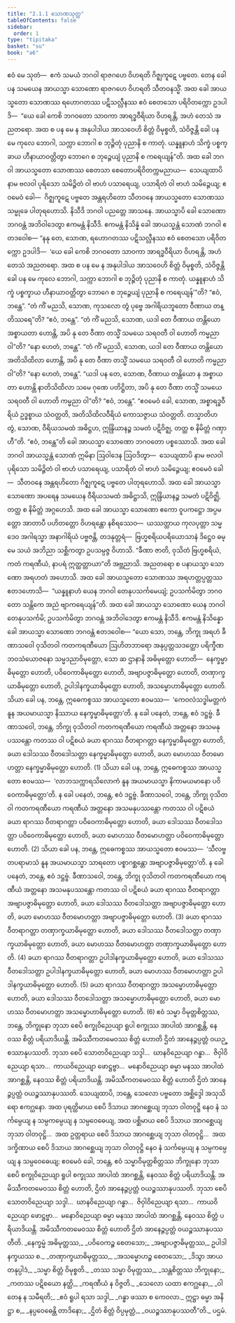```yaml
---
title: "2.1.1 သောဏသုတ္တ"
tableOfContents: false
sidebar:
  order: 1
type: "tipitaka"
basket: "su"
book: "a6"
---
```



<DynamicBreadcrumb />

<Division number="55" book="a6">

<Paragraph number="439" book="a6">
ဧဝံ မေ သုတံ—  ဧကံ သမယံ ဘဂဝါ ရာဇဂဟေ ဝိဟရတိ ဂိဇ္ဈကူဋေ ပဗ္ဗတေ. တေန ခေါ ပန သမယေန အာယသ္မာ သောဏော ရာဇဂဟေ ဝိဟရတိ သီတဝနသ္မိံ. အထ ခေါ အာယသ္မတော သောဏဿ ရဟောဂတဿ ပဋိသလ္လီနဿ ဧဝံ စေတသော ပရိဝိတက္ကော ဥဒပါဒိ—  “ယေ ခေါ ကေစိ ဘဂဝတော သာဝကာ အာရဒ္ဓဝီရိယာ ဝိဟရန္တိ, အဟံ တေသံ အညတရော. အထ စ ပန မေ န အနုပါဒါယ အာသဝေဟိ စိတ္တံ ဝိမုစ္စတိ, သံဝိဇ္ဇန္တိ ခေါ ပန မေ ကုလေ ဘောဂါ, သက္ကာ ဘောဂါ စ ဘုဉ္ဇိတုံ ပုညာနိ စ ကာတုံ. ယန္နူနာဟံ သိက္ခံ ပစ္စက္ခာယ ဟီနာယာဝတ္တိတွာ ဘောဂေ စ ဘုဉ္ဇေယျံ ပုညာနိ စ ကရေယျန်”တိ.
</Paragraph>

<Paragraph number="440" book="a6">
အထ ခေါ ဘဂဝါ အာယသ္မတော သောဏဿ စေတသာ စေတောပရိဝိတက္ကမညာယ—  သေယျထာပိ နာမ ဗလဝါ ပုရိသော သမိဉ္ဇိတံ ဝါ ဗာဟံ ပသာရေယျ, ပသာရိတံ ဝါ ဗာဟံ သမိဉ္ဇေယျ; ဧဝမေဝံ ခေါ—  ဂိဇ္ဈကူဋေ ပဗ္ဗတေ အန္တရဟိတော သီတဝနေ အာယသ္မတော သောဏဿ သမ္မုခေ ပါတုရဟောသိ. နိသီဒိ ဘဂဝါ ပညတ္တေ အာသနေ. အာယသ္မာပိ ခေါ သောဏော ဘဂဝန္တံ အဘိဝါဒေတွာ ဧကမန္တံ နိသီဒိ. ဧကမန္တံ နိသိန္နံ ခေါ အာယသ္မန္တံ သောဏံ ဘဂဝါ ဧတဒဝေါစ—
</Paragraph>

<Paragraph number="441" book="a6">
“နနု တေ, သောဏ, ရဟောဂတဿ ပဋိသလ္လီနဿ ဧဝံ စေတသော ပရိဝိတက္ကော ဥဒပါဒိ—  ‘ယေ ခေါ ကေစိ ဘဂဝတော သာဝကာ အာရဒ္ဓဝီရိယာ ဝိဟရန္တိ, အဟံ တေသံ အညတရော. အထ စ ပန မေ န အနုပါဒါယ အာသဝေဟိ စိတ္တံ ဝိမုစ္စတိ, သံဝိဇ္ဇန္တိ ခေါ ပန မေ ကုလေ ဘောဂါ, သက္ကာ ဘောဂါ စ ဘုဉ္ဇိတုံ ပုညာနိ စ ကာတုံ. ယန္နူနာဟံ သိက္ခံ ပစ္စက္ခာယ ဟီနာယာဝတ္တိတွာ ဘောဂေ စ ဘုဉ္ဇေယျံ ပုညာနိ စ ကရေယျန်’”တိ? “ဧဝံ, ဘန္တေ”.
</Paragraph>

<Paragraph number="442" book="a6">
“တံ ကိံ မညသိ, သောဏ, ကုသလော တွံ ပုဗ္ဗေ အဂါရိယဘူတော ဝီဏာယ တန္တိဿရေ”တိ? “ဧဝံ, ဘန္တေ”. “တံ ကိံ မညသိ, သောဏ, ယဒါ တေ ဝီဏာယ တန္တိယော အစ္စာယတာ ဟောန္တိ, အပိ နု တေ ဝီဏာ တသ္မိံ သမယေ သရဝတီ ဝါ ဟောတိ ကမ္မညာ ဝါ”တိ? “နော ဟေတံ, ဘန္တေ”.
</Paragraph>

<Paragraph number="443" book="a6">
“တံ ကိံ မညသိ, သောဏ, ယဒါ တေ ဝီဏာယ တန္တိယော အတိသိထိလာ ဟောန္တိ, အပိ နု တေ ဝီဏာ တသ္မိံ သမယေ သရဝတီ ဝါ ဟောတိ ကမ္မညာ ဝါ”တိ? “နော ဟေတံ, ဘန္တေ”.
</Paragraph>

<Paragraph number="444" book="a6">
“ယဒါ ပန တေ, သောဏ, ဝီဏာယ တန္တိယော န အစ္စာယတာ ဟောန္တိ နာတိသိထိလာ သမေ ဂုဏေ ပတိဋ္ဌိတာ, အပိ နု တေ ဝီဏာ တသ္မိံ သမယေ သရဝတီ ဝါ ဟောတိ ကမ္မညာ ဝါ”တိ? “ဧဝံ, ဘန္တေ”.
</Paragraph>

<Paragraph number="445" book="a6">
“ဧဝမေဝံ ခေါ, သောဏ, အစ္စာရဒ္ဓဝီရိယံ ဥဒ္ဓစ္စာယ သံဝတ္တတိ, အတိသိထိလဝီရိယံ ကောသဇ္ဇာယ သံဝတ္တတိ. တသ္မာတိဟ တွံ, သောဏ, ဝီရိယသမထံ အဓိဋ္ဌဟ, ဣန္ဒြိယာနဉ္စ သမတံ ပဋိဝိဇ္ဈ, တတ္ထ စ နိမိတ္တံ ဂဏှာဟီ”တိ. “ဧဝံ, ဘန္တေ”တိ ခေါ အာယသ္မာ သောဏော ဘဂဝတော ပစ္စဿောသိ. အထ ခေါ ဘဂဝါ အာယသ္မန္တံ သောဏံ ဣမိနာ ဩဝါဒေန ဩဝဒိတွာ—  သေယျထာပိ နာမ ဗလဝါ ပုရိသော သမိဉ္ဇိတံ ဝါ ဗာဟံ ပသာရေယျ, ပသာရိတံ ဝါ ဗာဟံ သမိဉ္ဇေယျ; ဧဝမေဝံ ခေါ—  သီတဝနေ အန္တရဟိတော ဂိဇ္ဈကူဋေ ပဗ္ဗတေ ပါတုရဟောသိ.
</Paragraph>

<Paragraph number="446" book="a6">
အထ ခေါ အာယသ္မာ သောဏော အပရေန သမယေန ဝီရိယသမထံ အဓိဋ္ဌာသိ, ဣန္ဒြိယာနဉ္စ သမတံ ပဋိဝိဇ္ဈိ, တတ္ထ စ နိမိတ္တံ အဂ္ဂဟေသိ. အထ ခေါ အာယသ္မာ သောဏော ဧကော ဝူပကဋ္ဌော အပ္ပမတ္တော အာတာပီ ပဟိတတ္တော ဝိဟရန္တော နစိရဿေဝ—  ယဿတ္ထာယ ကုလပုတ္တာ သမ္မဒေဝ အဂါရသ္မာ အနာဂါရိယံ ပဗ္ဗဇန္တိ, တဒနုတ္တရံ—  ဗြဟ္မစရိယပရိယောသာနံ ဒိဋ္ဌေဝ ဓမ္မေ သယံ အဘိညာ သစ္ဆိကတွာ ဥပသမ္ပဇ္ဇ ဝိဟာသိ. “ခီဏာ ဇာတိ, ဝုသိတံ ဗြဟ္မစရိယံ, ကတံ ကရဏီယံ, နာပရံ ဣတ္ထတ္တာယာ”တိ အဗ္ဘညာသိ. အညတရော စ ပနာယသ္မာ သောဏော အရဟတံ အဟောသိ.
</Paragraph>

<Paragraph number="447" book="a6">
အထ ခေါ အာယသ္မတော သောဏဿ အရဟတ္တပ္ပတ္တဿ ဧတဒဟောသိ—  “ယန္နူနာဟံ ယေန ဘဂဝါ တေနုပသင်္ကမေယျံ; ဥပသင်္ကမိတွာ ဘဂဝတော သန္တိကေ အညံ ဗျာကရေယျန်”တိ. အထ ခေါ အာယသ္မာ သောဏော ယေန ဘဂဝါ တေနုပသင်္ကမိ; ဥပသင်္ကမိတွာ ဘဂဝန္တံ အဘိဝါဒေတွာ ဧကမန္တံ နိသီဒိ. ဧကမန္တံ နိသိန္နော ခေါ အာယသ္မာ သောဏော ဘဂဝန္တံ ဧတဒဝေါစ—
</Paragraph>

<Paragraph number="448" book="a6">
“ယော သော, ဘန္တေ, ဘိက္ခု အရဟံ ခီဏာသဝေါ ဝုသိတဝါ ကတကရဏီယော ဩဟိတဘာရော အနုပ္ပတ္တသဒတ္ထော ပရိက္ခီဏဘဝသံယောဇနော သမ္မဒညာဝိမုတ္တော, သော ဆ ဌာနာနိ အဓိမုတ္တော ဟောတိ—  နေက္ခမ္မာဓိမုတ္တော ဟောတိ, ပဝိဝေကာဓိမုတ္တော ဟောတိ, အဗျာပဇ္ဇာဓိမုတ္တော ဟောတိ, တဏှာက္ခယာဓိမုတ္တော ဟောတိ, ဥပါဒါနက္ခယာဓိမုတ္တော ဟောတိ, အသမ္မောဟာဓိမုတ္တော ဟောတိ.
</Paragraph>

<Paragraph number="449" book="a6">
သိယာ ခေါ ပန, ဘန္တေ, ဣဓေကစ္စဿ အာယသ္မတော ဧဝမဿ—  ‘ကေဝလံသဒ္ဓါမတ္တကံ နူန အယမာယသ္မာ နိဿာယ နေက္ခမ္မာဓိမုတ္တော’တိ. န ခေါ ပနေတံ, ဘန္တေ, ဧဝံ ဒဋ္ဌဗ္ဗံ. ခီဏာသဝေါ, ဘန္တေ, ဘိက္ခု ဝုသိတဝါ ကတကရဏီယော ကရဏီယံ အတ္တနော အသမနုပဿန္တော ကတဿ ဝါ ပဋိစယံ ခယာ ရာဂဿ ဝီတရာဂတ္တာ နေက္ခမ္မာဓိမုတ္တော ဟောတိ, ခယာ ဒေါသဿ ဝီတဒေါသတ္တာ နေက္ခမ္မာဓိမုတ္တော ဟောတိ, ခယာ မောဟဿ ဝီတမောဟတ္တာ နေက္ခမ္မာဓိမုတ္တော ဟောတိ. (1)
</Paragraph>

<Paragraph number="450" book="a6">
သိယာ ခေါ ပန, ဘန္တေ, ဣဓေကစ္စဿ အာယသ္မတော ဧဝမဿ—  ‘လာဘသက္ကာရသိလောကံ နူန အယမာယသ္မာ နိကာမယမာနော ပဝိဝေကာဓိမုတ္တော’တိ. န ခေါ ပနေတံ, ဘန္တေ, ဧဝံ ဒဋ္ဌဗ္ဗံ. ခီဏာသဝေါ, ဘန္တေ, ဘိက္ခု ဝုသိတဝါ ကတကရဏီယော ကရဏီယံ အတ္တနော အသမနုပဿန္တော ကတဿ ဝါ ပဋိစယံ ခယာ ရာဂဿ ဝီတရာဂတ္တာ ပဝိဝေကာဓိမုတ္တော ဟောတိ, ခယာ ဒေါသဿ ဝီတဒေါသတ္တာ ပဝိဝေကာဓိမုတ္တော ဟောတိ, ခယာ မောဟဿ ဝီတမောဟတ္တာ ပဝိဝေကာဓိမုတ္တော ဟောတိ. (2)
</Paragraph>

<Paragraph number="451" book="a6">
သိယာ ခေါ ပန, ဘန္တေ, ဣဓေကစ္စဿ အာယသ္မတော ဧဝမဿ—  ‘သီလဗ္ဗတပရာမာသံ နူန အယမာယသ္မာ သာရတော ပစ္စာဂစ္ဆန္တော အဗျာပဇ္ဇာဓိမုတ္တော’တိ. န ခေါ ပနေတံ, ဘန္တေ, ဧဝံ ဒဋ္ဌဗ္ဗံ. ခီဏာသဝေါ, ဘန္တေ, ဘိက္ခု ဝုသိတဝါ ကတကရဏီယော ကရဏီယံ အတ္တနော အသမနုပဿန္တော ကတဿ ဝါ ပဋိစယံ ခယာ ရာဂဿ ဝီတရာဂတ္တာ အဗျာပဇ္ဇာဓိမုတ္တော ဟောတိ, ခယာ ဒေါသဿ ဝီတဒေါသတ္တာ အဗျာပဇ္ဇာဓိမုတ္တော ဟောတိ, ခယာ မောဟဿ ဝီတမောဟတ္တာ အဗျာပဇ္ဇာဓိမုတ္တော ဟောတိ. (3)
</Paragraph>

<Paragraph number="452" book="a6">
ခယာ ရာဂဿ ဝီတရာဂတ္တာ တဏှာက္ခယာဓိမုတ္တော ဟောတိ, ခယာ ဒေါသဿ ဝီတဒေါသတ္တာ တဏှာက္ခယာဓိမုတ္တော ဟောတိ, ခယာ မောဟဿ ဝီတမောဟတ္တာ တဏှာက္ခယာဓိမုတ္တော ဟောတိ. (4)
</Paragraph>

<Paragraph number="453" book="a6">
ခယာ ရာဂဿ ဝီတရာဂတ္တာ ဥပါဒါနက္ခယာဓိမုတ္တော ဟောတိ, ခယာ ဒေါသဿ ဝီတဒေါသတ္တာ ဥပါဒါနက္ခယာဓိမုတ္တော ဟောတိ, ခယာ မောဟဿ ဝီတမောဟတ္တာ ဥပါဒါနက္ခယာဓိမုတ္တော ဟောတိ. (5)
</Paragraph>

<Paragraph number="454" book="a6">
ခယာ ရာဂဿ ဝီတရာဂတ္တာ အသမ္မောဟာဓိမုတ္တော ဟောတိ, ခယာ ဒေါသဿ ဝီတဒေါသတ္တာ အသမ္မောဟာဓိမုတ္တော ဟောတိ, ခယာ မောဟဿ ဝီတမောဟတ္တာ အသမ္မောဟာဓိမုတ္တော ဟောတိ. (6)
</Paragraph>

<Paragraph number="455" book="a6">
ဧဝံ သမ္မာ ဝိမုတ္တစိတ္တဿ, ဘန္တေ, ဘိက္ခုနော ဘုသာ စေပိ စက္ခုဝိညေယျာ ရူပါ စက္ခုဿ အာပါထံ အာဂစ္ဆန္တိ, နေဝဿ စိတ္တံ ပရိယာဒိယန္တိ. အမိဿီကတမေဝဿ စိတ္တံ ဟောတိ ဌိတံ အာနေဉ္ဇပ္ပတ္တံ ဝယဉ္စဿာနုပဿတိ. ဘုသာ စေပိ သောတဝိညေယျာ သဒ္ဒါ…  ဃာနဝိညေယျာ ဂန္ဓာ…  ဇိဝှါဝိညေယျာ ရသာ…  ကာယဝိညေယျာ ဖောဋ္ဌဗ္ဗာ…  မနောဝိညေယျာ ဓမ္မာ မနဿ အာပါထံ အာဂစ္ဆန္တိ, နေဝဿ စိတ္တံ ပရိယာဒိယန္တိ. အမိဿီကတမေဝဿ စိတ္တံ ဟောတိ ဌိတံ အာနေဉ္ဇပ္ပတ္တံ ဝယဉ္စဿာနုပဿတိ. သေယျထာပိ, ဘန္တေ, သေလော ပဗ္ဗတော အစ္ဆိဒ္ဒေါ အသုသိရော ဧကဂ္ဃနော. အထ ပုရတ္ထိမာယ စေပိ ဒိသာယ အာဂစ္ဆေယျ ဘုသာ ဝါတဝုဋ္ဌိ နေဝ နံ သင်္ကမ္ပေယျ န သမ္ပကမ္ပေယျ န သမ္ပဝေဓေယျ, အထ ပစ္ဆိမာယ စေပိ ဒိသာယ အာဂစ္ဆေယျ ဘုသာ ဝါတဝုဋ္ဌိ…  အထ ဥတ္တရာယ စေပိ ဒိသာယ အာဂစ္ဆေယျ ဘုသာ ဝါတဝုဋ္ဌိ…  အထ ဒက္ခိဏာယ စေပိ ဒိသာယ အာဂစ္ဆေယျ ဘုသာ ဝါတဝုဋ္ဌိ နေဝ နံ သင်္ကမ္ပေယျ န သမ္ပကမ္ပေယျ န သမ္ပဝေဓေယျ; ဧဝမေဝံ ခေါ, ဘန္တေ, ဧဝံ သမ္မာဝိမုတ္တစိတ္တဿ ဘိက္ခုနော ဘုသာ စေပိ စက္ခုဝိညေယျာ ရူပါ စက္ခုဿ အာပါထံ အာဂစ္ဆန္တိ, နေဝဿ စိတ္တံ ပရိယာဒိယန္တိ. အမိဿီကတမေဝဿ စိတ္တံ ဟောတိ, ဌိတံ အာနေဉ္ဇပ္ပတ္တံ ဝယဉ္စဿာနုပဿတိ. ဘုသာ စေပိ သောတဝိညေယျာ သဒ္ဒါ…  ဃာနဝိညေယျာ ဂန္ဓာ…  ဇိဝှါဝိညေယျာ ရသာ…  ကာယဝိညေယျာ ဖောဋ္ဌဗ္ဗာ…  မနောဝိညေယျာ ဓမ္မာ မနဿ အာပါထံ အာဂစ္ဆန္တိ, နေဝဿ စိတ္တံ ပရိယာဒိယန္တိ. အမိဿီကတမေဝဿ စိတ္တံ ဟောတိ ဌိတံ အာနေဉ္ဇပ္ပတ္တံ ဝယဉ္စဿာနုပဿတီတိ.
</Paragraph>

<Paragraph number="456" type="verses" book="a6">
_နေက္ခမ္မံ အဓိမုတ္တဿ,_  
_ပဝိဝေကဉ္စ စေတသော;_  
_အဗျာပဇ္ဇာဓိမုတ္တဿ,_  
ဥပါဒါနက္ခယဿ စ._  

</Paragraph>

<Paragraph number="457" type="verses" book="a6">
_တဏှာက္ခယာဓိမုတ္တဿ,_  
_အသမ္မောဟဉ္စ စေတသော;_  
_ဒိသွာ အာယတနုပ္ပါဒံ,_  
_သမ္မာ စိတ္တံ ဝိမုစ္စတိ._  

</Paragraph>

<Paragraph number="458" type="verses" book="a6">
_တဿ သမ္မာ ဝိမုတ္တဿ,_  
_သန္တစိတ္တဿ ဘိက္ခုနော;_  
_ကတဿ ပဋိစယော နတ္ထိ,_  
_ကရဏီယံ န ဝိဇ္ဇတိ._  

</Paragraph>

<Paragraph number="459" type="verses" book="a6">
_သေလော ယထာ ဧကဂ္ဃနော,_  
_ဝါတေန န သမီရတိ;_  
_ဧဝံ ရူပါ ရသာ သဒ္ဒါ,_  
_ဂန္ဓာ ဖဿာ စ ကေဝလာ._  

</Paragraph>

<Paragraph number="460" type="verses" book="a6">
ဣဋ္ဌာ ဓမ္မာ အနိဋ္ဌာ စ,_  
_နပ္ပဝေဓေန္တိ တာဒိနော;_  
_ဌိတံ စိတ္တံ ဝိပ္ပမုတ္တံ,_  
_ဝယဉ္စဿာနုပဿတီ”တိ._  


</Paragraph>
</Division>

<Paragraph number="461" type="center" book="a6">
ပဌမံ.
</Paragraph>